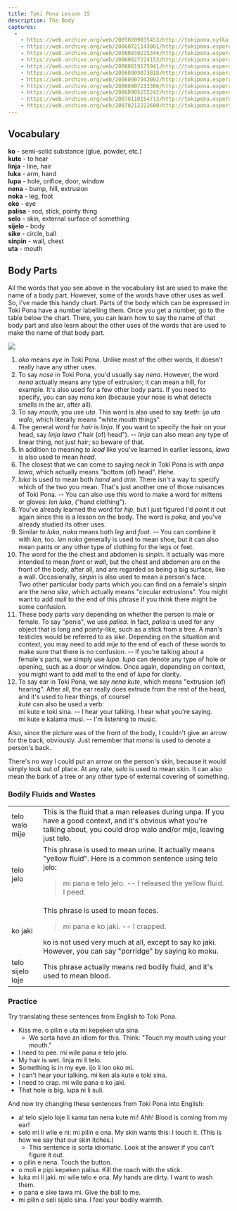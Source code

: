 ```yaml
---
title: Toki Pona Lesson 15
description: The Body
captures:
  -
    - https://web.archive.org/web/20050209035453/http://tokipona.nytka.org:80/lesson/lesson15.html
    - https://web.archive.org/web/20060721143001/http://tokipona.esperanto-jeunes.org:80/lesson/lesson15.html
    - https://web.archive.org/web/20060830215344/http://tokipona.esperanto-jeunes.org:80/lesson/lesson15.html
    - https://web.archive.org/web/20060827224153/http://tokipona.esperanto-jeunes.org:80/lesson/lesson15.html
    - https://web.archive.org/web/20060819175941/http://tokipona.esperanto-jeunes.org:80/lesson/lesson15.html
    - https://web.archive.org/web/20060909073818/http://tokipona.esperanto-jeunes.org:80/lesson/lesson15.html
    - https://web.archive.org/web/20060907042002/http://tokipona.esperanto-jeunes.org:80/lesson/lesson15.html
    - https://web.archive.org/web/20060907233306/http://tokipona.esperanto-jeunes.org:80/lesson/lesson15.html
    - https://web.archive.org/web/20060905155242/http://tokipona.esperanto-jeunes.org:80/lesson/lesson15.html
    - https://web.archive.org/web/20070110154713/http://tokipona.esperanto-jeunes.org:80/lesson/lesson15.html
    - https://web.archive.org/web/20070212222600/http://tokipona.esperanto-jeunes.org:80/lesson/lesson15.html
---
```


## Vocabulary
**ko** - semi-solid substance (glue, powder, etc.)  
**kute** - to hear  
**linja** - line, hair  
**luka** - arm, hand  
**lupa** - hole, orifice, door, window                 
**nena** - bump, hill, extrusion  
**noka** - leg, foot  
**oko** - eye  
**palisa** - rod, stick, pointy thing  
**selo** - skin, external surface of something  
**sijelo** - body  
**sike** - circle, ball  
**sinpin** - wall, chest  
**uta** - mouth

## Body Parts
All the words that you see above in the vocabulary list are used to make the name of a body part. However, some of the words have other uses as well. So, I've made this handy chart. Parts of the body which can be expressed in Toki Pona have a number labelling them. Once you get a number, go to the table below the chart. There, you can learn how to say the name of that body part and also learn about the other uses of the words that are used to make the name of that body part.

![](/images/lesson15a.jpg)

1. _oko_ means _eye_ in Toki Pona. Unlike most of the other words, it doesn't really have any other uses.
2. To say _nose_ in Toki Pona, you'd usually say _nena_. However, the word _nena_ actually means any type of extrusion; it can mean a hill, for example. It's also used for a few other body parts. If you need to specify, you can say nena kon (because your nose is what detects smells in the air, after all).
3. To say _mouth_, you use _uta_. This word is also used to say _teeth_: _ijo uta walo_, which literally means "white mouth things".
4. The general word for _hair_ is _linja_. If you want to specify the hair on your head, say _linja lawa_ ("hair (of) head"). -- _linja_ can also mean any type of linear thing, not just hair; so beware of that.
5. In addition to meaning _to lead_ like you've learned in earlier lessons, _lawa_ is also used to mean _head_.
6. The closest that we can come to saying _neck_ in Toki Pona is with _anpa lawa_, which actually means "bottom (of) head". Hehe.
7. _luka_ is used to mean both _hand_ and _arm_. There isn't a way to specify which of the two you mean. That's just another one of those nuisances of Toki Pona. -- You can also use this word to make a word for mittens or gloves: _len luka_, ("hand clothing").
8. You've already learned the word for _hip_, but I just figured I'd point it out again since this is a lesson on the body. The word is _poka_, and you've already studied its other uses.
9. Similar to _luka_, _noka_ means both _leg_ and _foot_. -- You can combine it with _len_, too. _len noka_ generally is used to mean shoe, but it can also mean pants or any other type of clothing for the legs or feet.
10. The word for the the chest and abdomen is _sinpin_. It actually was more intended to mean _front_ or _wall_, but the chest and abdomen are on the front of the body, after all, and are regarded as being a big surface, like a wall. Occasionally, _sinpin_ is also used to mean a person's face.  
  Two other particular body parts which you can find on a female's _sinpin_ are the _nena sike_, which actually means "circular extrusions". You might want to add _meli_ to the end of this phrase if you think there might be some confusion.
11. These body parts vary depending on whether the person is male or female. To say "penis", we use _palisa_. In fact, _palisa_ is used for any object that is long and pointy-like, such as a stick from a tree. A man's testicles would be referred to as _sike_. Depending on the situation and context, you may need to add _mije_ to the end of each of these words to make sure that there is no confusion. -- If you're talking about a female's parts, we simply use _lupa_. _lupa_ can denote any type of hole or opening, such as a door or window. Once again, depending on context, you might want to add _meli_ to the end of _lupa_ for clarity.
12. To say ear in Toki Pona, we say _nena kute_, which means "extrusion (of) hearing". After all, the ear really does extrude from the rest of the head, and it's used to hear things, of course!  
 _kute_ can also be used a verb:  
  mi kute e toki sina. -- I hear your talking. I hear what you're saying.  
  mi kute e kalama musi. -- I'm listening to music.

Also, since the picture was of the front of the body, I couldn't give an arrow for the back, obviously. Just remember that _monsi_ is used to denote a person's back.

There's no way I could put an arrow on the person's skin, because it would simply look out of place. At any rate, _selo_ is used to mean skin. It can also mean the bark of a tree or any other type of external covering of something.

### Bodily Fluids and Wastes

|              |                  |
|--------------|------------------|
|telo walo mije|This is the fluid that a man releases during unpa. If you have a good context, and it's obvious what you're talking about, you could drop walo and/or mije, leaving just telo.|
|telo jelo     |This phrase is used to mean urine. It actually means "yellow fluid". Here is a common sentence using telo jelo: <blockquote>mi pana e telo jelo. -- I released the yellow fluid. I peed.</blockquote>|
|ko jaki	     |This phrase is used to mean feces. <blockquote>mi pana e ko jaki. -- I crapped.</blockquote> ko is not used very much at all, except to say ko jaki. However, you can say "porridge" by saying ko moku.|
|telo sijelo loje|This phrase actually means red bodily fluid, and it's used to mean blood.|

 

### Practice
Try translating these sentences from English to Toki Pona.

- Kiss me.   <Spoiler>o pilin e uta mi kepeken uta sina.</Spoiler>  
  - We sorta have an idiom for this. Think: "Touch my mouth using your mouth."
- I need to pee.   <Spoiler>mi wile pana e telo jelo.</Spoiler>  
- My hair is wet.   <Spoiler>linja mi li telo.</Spoiler>  
- Something is in my eye.   <Spoiler>ijo li lon oko mi.</Spoiler>  
- I can't hear your talking.   <Spoiler>mi ken ala kute e toki sina.</Spoiler>  
- I need to crap.   <Spoiler>mi wile pana e ko jaki.</Spoiler>  
- That hole is big.   <Spoiler>lupa ni li suli.</Spoiler>  

And now try changing these sentences from Toki Pona into English:
- a! telo sijelo loje li kama tan nena kute mi!   <Spoiler>Ahh! Blood is coming from my ear!</Spoiler>  
- selo mi li wile e ni: mi pilin e ona.   <Spoiler>My skin wants this: I touch it. (This is how we say that our skin itches.)</Spoiler>  
  - This sentence is sorta idiomatic. Look at the answer if you can't figure it out.
- o pilin e nena.   <Spoiler>Touch the button.</Spoiler>  
- o moli e pipi kepeken palisa.   <Spoiler>Kill the roach with the stick.</Spoiler>  
- luka mi li jaki. mi wile telo e ona.   <Spoiler>My hands are dirty. I want to wash them.</Spoiler>  
- o pana e sike tawa mi.   <Spoiler>Give the ball to me.</Spoiler>  
- mi pilin e seli sijelo sina.   <Spoiler>I feel your bodily warmth.</Spoiler>  


 